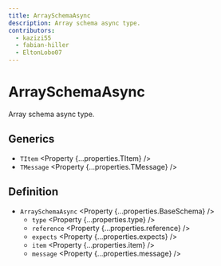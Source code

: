 ```yaml
---
title: ArraySchemaAsync
description: Array schema async type.
contributors:
  - kazizi55
  - fabian-hiller
  - EltonLobo07
---
```



# ArraySchemaAsync

Array schema async type.

## Generics

- `TItem` <Property {...properties.TItem} />
- `TMessage` <Property {...properties.TMessage} />

## Definition

- `ArraySchemaAsync` <Property {...properties.BaseSchema} />
  - `type` <Property {...properties.type} />
  - `reference` <Property {...properties.reference} />
  - `expects` <Property {...properties.expects} />
  - `item` <Property {...properties.item} />
  - `message` <Property {...properties.message} />